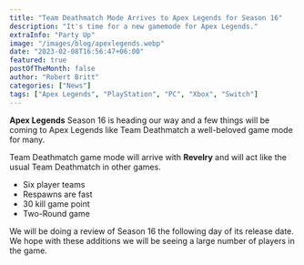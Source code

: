 ```yaml
---
title: "Team Deathmatch Mode Arrives to Apex Legends for Season 16"
description: "It's time for a new gamemode for Apex Legends."
extraInfo: "Party Up"
image: "/images/blog/apexlegends.webp"
date: "2023-02-08T16:56:47+06:00"
featured: true
postOfTheMonth: false
author: "Robert Britt"
categories: ["News"]
tags: ["Apex Legends", "PlayStation", "PC", "Xbox", "Switch"]
---
```


**Apex Legends** Season 16 is heading our way and a few things will be coming to Apex Legends like Team Deathmatch a well-beloved game mode for many.

Team Deathmatch game mode will arrive with **Revelry** and will act like the usual Team Deathmatch in other games.

- Six player teams
- Respawns are fast
- 30 kill game point
- Two-Round game

We will be doing a review of Season 16 the following day of its release date. We hope with these additions we will be seeing a large number of players in the game.
